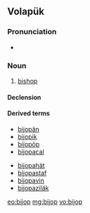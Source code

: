 ==Volapük==

===Pronunciation===
* {{IPA|/biˈʃop/|lang=vo}}

===Noun===
{{vo-noun}}
 
# [[bishop]]

====Declension====
{{vo-decl-noun}}

====Derived terms====
{{top2}}
*[[bijopän]]
*[[bijopik]]
*[[bijopöp]]
*[[bijopacal]]
{{mid2}}
*[[bijopahät]]
*[[bijopastaf]]
*[[bijopavin]]
*[[bijopaziläk]]
{{bottom2}}

[[eo:bijop]]
[[mg:bijop]]
[[vo:bijop]]